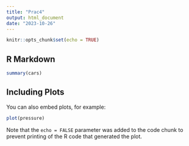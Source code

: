 ```yaml
---
title: "Prac4"
output: html_document
date: "2023-10-26"
---
```


```r
knitr::opts_chunk$set(echo = TRUE)
```

## R Markdown

```r
summary(cars)
```

## Including Plots

You can also embed plots, for example:

```r
plot(pressure)
```

Note that the `echo = FALSE` parameter was added to the code chunk to prevent printing of the R code that generated the plot.
